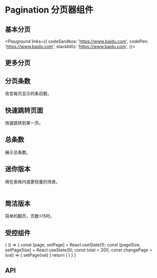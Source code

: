 
# Pagination 分页器组件

## 基本分页

<Playground links={{
  codeSandbox: 'https://www.baidu.com',
  codePen: 'https://www.baidu.com',
  stackblitz: 'https://www.baidu.com',
}}>
  <Pagination/>
  <br/>
  <Pagination total={50}/>
</Playground>

## 更多分页

<Playground hideCode>
  <Pagination total={100} showPageSize/>
</Playground>

## 分页条数
改变每页显示的条目数。
<Playground>
  <Pagination
    total={250}
    showPageSize
  />
</Playground>

## 快速跳转页面
快速跳转到某一页。
<Playground>
  <Pagination
    total={250}
    showPageSize
    showTotal
    showJump/>
</Playground>

## 总条数
展示总条数。
<Playground>
  <Pagination
    total={250}
    showPageSize
    showTotal/>
</Playground>

## 迷你版本
用在表格内或更轻量的场景。
<Playground>
  <Pagination
    total={50}
    type='mini'/>
  <br/>
  <Pagination
    total={250}
    showPageSize
    type='mini'/>
  <br/>
  <Pagination
    total={250}
    showPageSize
    showTotal
    showJump
    type='mini'/>
</Playground>

## 简洁版本
简单的翻页，页数≤15时。
<Playground>
  <Pagination total={100} defaultCurrent={1} defaultPageSize={10} type='simple'/>
</Playground>

## 受控组件
<Playground>
  {
    () => {
      const [page, setPage] = React.useState(1);
      const [pageSize, setPageSize] = React.useState(5);
      const total = 200;
      const changePage = (val) => {
        setPage(val)
      }
      return (
        <Pagination
          pageSize={pageSize}
          total={total}
          current={page}
          pageSizeOptions={[5, 10, 15, 20, 25, 30]}
          showPageSize
          onPageSizeChange={setPageSize}
          onChange={changePage}
        />
      )
    }
  }
</Playground>

## API
<Props of={Pagination} />
